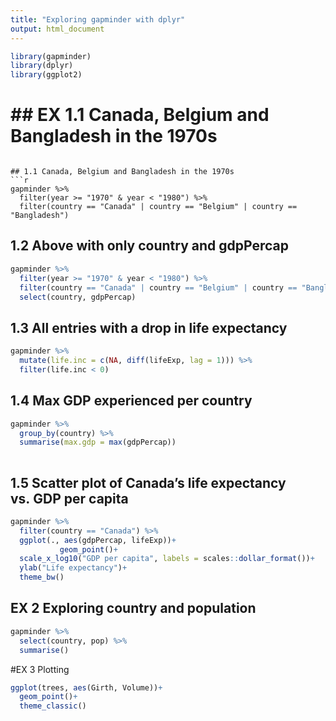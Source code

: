 ```yaml
---
title: "Exploring gapminder with dplyr"
output: html_document
---
```


```r
library(gapminder)
library(dplyr)
library(ggplot2)
```

## EX 1.1 Canada, Belgium and Bangladesh in the 1970s
=======
```

## 1.1 Canada, Belgium and Bangladesh in the 1970s
```r
gapminder %>%
  filter(year >= "1970" & year < "1980") %>%
  filter(country == "Canada" | country == "Belgium" | country == "Bangladesh")
```

## 1.2 Above with only country and gdpPercap
```r
gapminder %>%
  filter(year >= "1970" & year < "1980") %>%
  filter(country == "Canada" | country == "Belgium" | country == "Bangladesh")%>%
  select(country, gdpPercap)

```

## 1.3 All entries with a drop in life expectancy
```r
gapminder %>%
  mutate(life.inc = c(NA, diff(lifeExp, lag = 1))) %>%
  filter(life.inc < 0)
```

## 1.4 Max GDP experienced per country
```r
gapminder %>%
  group_by(country) %>%
  summarise(max.gdp = max(gdpPercap))
  
```

## 1.5 Scatter plot of Canada's life expectancy vs. GDP per capita
```r
gapminder %>%
  filter(country == "Canada") %>%
  ggplot(., aes(gdpPercap, lifeExp))+
           geom_point()+
  scale_x_log10("GDP per capita", labels = scales::dollar_format())+
  ylab("Life expectancy")+
  theme_bw()
```

## EX 2 Exploring country and population
```r
gapminder %>%
  select(country, pop) %>%
  summarise()
```

#EX 3 Plotting
```r
ggplot(trees, aes(Girth, Volume))+
  geom_point()+
  theme_classic()
```



